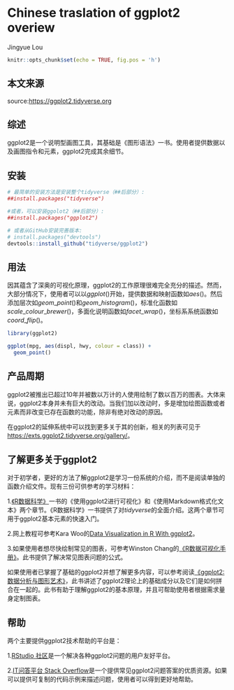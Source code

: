 # Chinese traslation of ggplot2 overiew

Jingyue Lou
```r
knitr::opts_chunk$set(echo = TRUE, fig.pos = 'h')
```

## 本文来源

source:[https://ggplot2.tidyverse.org](https://ggplot2.tidyverse.org)

## 综述

ggplot2是一个说明型画图工具，其基础是《图形语法》一书。使用者提供数据以及画图指令和元素，ggplot2完成其余细节。

## 安装

```r
# 最简单的安装方法是安装整个tidyverse（##后部分）:
##install.packages("tidyverse")

#或者，可以安装ggolot2（##后部分）:
##install.packages("ggplot2")

# 或者从GitHub安装完善版本:
# install.packages("devtools")
devtools::install_github("tidyverse/ggplot2")
```

## 用法

因其蕴含了深奥的可视化原理，ggplot2的工作原理很难完全充分的描述。然而，大部分情况下，使用者可以以$ggplot()$开始，提供数据和映射函数如$aes()$。然后添加层次如$geom\_point()$和$geom\_histogram()$，标准化函数如$scale\_colour\_brewer()$，多面化说明函数如$facet\_wrap()$，坐标系系统函数如$coord\_flip()$。

```r
library(ggplot2)

ggplot(mpg, aes(displ, hwy, colour = class)) + 
  geom_point()
```

## 产品周期

ggplot2被推出已超过10年并被数以万计的人使用绘制了数以百万的图表。大体来说，ggplot2本身并未有巨大的改动。当我们加以改动时，多是增加绘图函数或者元素而非改变已存在函数的功能，除非有绝对改动的原因。

在ggplot2的延伸系统中可以找到更多关于其的创新，相关的列表可见于[https://exts.ggplot2.tidyverse.org/gallery/](https://exts.ggplot2.tidyverse.org/gallery/)。

## 了解更多关于ggplot2

对于初学者，更好的方法了解ggplot2是学习一份系统的介绍，而不是阅读单独的函数介绍文件。现有三份可供参考的学习材料：

1.[《R数据科学》](https://r4ds.had.co.nz)一书的《使用ggplot2进行可视化》和《使用Markdown格式化文本》两个章节。《R数据科学》一书提供了对$tidyverse$的全面介绍。这两个章节可用于ggplot2基本元素的快速入门。

2.网上教程可参考Kara Woo的[Data Visualization in R With ggplot2](https://www.oreilly.com/library/view/data-visualization-in/9781491963661/)。

3.如果使用者想尽快绘制常见的图表，可参考Winston Chang的[《R数据可视化手册》](https://amzn.to/2TU78ip)。此书提供了解决常见图表问题的公式。

如果使用者已掌握了基础的ggplot2并想了解更多内容，可以参考阅读[ 《ggplot2:数据分析与图形艺术》](https://www.amazon.com/ggplot2-Elegant-Graphics-Data-Analysis/dp/331924275X/ref=as_li_ss_tl?ie=UTF8&linkCode=sl1&tag=ggplot2-20&linkId=4b4de5146fdafd09b8035e8aa656f300)，此书讲述了ggplot2理论上的基础成分以及它们是如何拼合在一起的。此书有助于理解ggplot2的基本原理，并且可帮助使用者根据需求量身定制图表。

## 帮助

两个主要提供ggplot2技术帮助的平台是：

1.[RStudio 社区](https://community.rstudio.com)是一个解决各种ggplot2问题的用户友好平台。

2.[IT问答平台 Stack Overflow](https://stackoverflow.com/questions/tagged/ggplot2?sort=frequent&pageSize=50)是一个提供常见ggplot2问题答案的优质资源。如果可以提供可复制的代码示例来描述问题，使用者可以得到更好地帮助。
